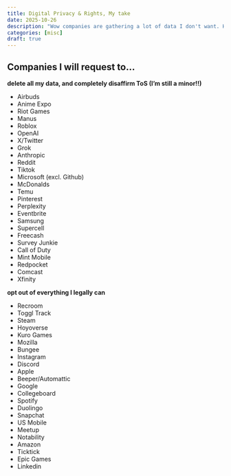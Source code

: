 ```yaml
---
title: Digital Privacy & Rights, My take
date: 2025-10-26
description: "Wow companies are gathering a lot of data I don't want. Here's my experince trying to exercise my CPRA Rights"
categories: [misc]
draft: true
---
```


## Companies I will request to...
**delete all my data, and completely disaffirm ToS (I'm still a minor!!)**

 - Airbuds
 - Anime Expo
 - Riot Games
 - Manus
 - Roblox
 - OpenAI
 - X/Twitter
 - Grok
 - Anthropic
 - Reddit
 - Tiktok
 - Microsoft (excl. Github)
 - McDonalds
 - Temu
 - Pinterest
 - Perplexity
 - Eventbrite
 - Samsung
 - Supercell
 - Freecash
 - Survey Junkie
 - Call of Duty
 - Mint Mobile
 - Redpocket
 - Comcast
 - Xfinity

**opt out of everything I legally can**

 - Recroom
 - Toggl Track
 - Steam
 - Hoyoverse
 - Kuro Games
 - Mozilla
 - Bungee
 - Instagram
 - Discord
 - Apple
 - Beeper/Automattic
 - Google
 - Collegeboard
 - Spotify
 - Duolingo
 - Snapchat
 - US Mobile
 - Meetup
 - Notability
 - Amazon
 - Ticktick
 - Epic Games
 - Linkedin
